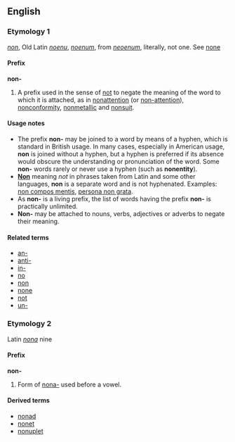 ==English==
===Etymology 1===
{{L.}} ''[[non]]'', Old Latin ''[[noenu]]'', ''[[noenum]]'', from ''[[neoenum]]'', literally, not one. See [[none]]

====Prefix====
'''non-'''

#A prefix used in the sense of [[not]] to negate the meaning of the word to which it is attached, as in [[nonattention]] (or [[non-attention]]), [[nonconformity]], [[nonmetallic]] and [[nonsuit]].

====Usage notes====
*The prefix '''non-''' may be joined to a word by means of a hyphen, which is standard in British usage.  In many cases, especially in American usage, '''non''' is joined without a hyphen, but a hyphen is preferred if its absence would obscure the understanding or pronunciation of the word.  Some '''non-''' words rarely or never use a hyphen (such as '''nonentity''').
*'''[[Non]]''' meaning ''not'' in phrases taken from Latin and some other languages, '''non''' is a separate word and is not hyphenated.  Examples: [[non compos mentis]], [[persona non grata]].
*As '''non-''' is a living prefix, the list of words having the prefix '''non-''' is practically unlimited.
*'''Non-''' may be attached to nouns, verbs, adjectives or adverbs to negate their meaning.

====Related terms====
*[[an-]]
*[[anti-]]
*[[in-]]
*[[no]]
*[[non]]
*[[none]]
*[[not]]
*[[un-]]

<!--Note - this is a separate entry with its own etymology-->
===Etymology 2===
Latin ''[[nona]]'' nine
====Prefix====
'''non-'''

#Form of [[nona-]] used before a vowel.

====Derived terms====
*[[nonad]]
*[[nonet]]
*[[nonuplet]]